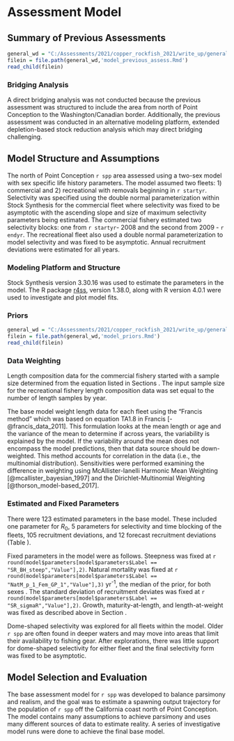 # Assessment Model

## Summary of Previous Assessments 

```r
general_wd = "C:/Assessments/2021/copper_rockfish_2021/write_up/general_text"
filein = file.path(general_wd,'model_previous_assess.Rmd')
read_child(filein)
```

### Bridging Analysis

A direct bridging analysis was not conducted because the previous assessment was structured to include the area from north of Point Conception to the Washington/Canadian border. Additionally, the previous assessment was conducted in an alternative modeling platform, extended depletion-based stock reduction analysis which may direct bridging challenging.  


## Model Structure and Assumptions

The north of Point Conception `r spp` area assessed using a two-sex model with sex specific life history parameters.  The model assumed two fleets: 1) commercial and 2) recreational with removals beginning in `r startyr`. Selectivity was specified using the double normal parameterization within Stock Synthesis for the commercial fleet where selectivity was fixed to be asymptotic with the ascending slope and size of maximum selectivity parameters being estimated. The commercial fishery estimated two selectivity blocks: one from `r startyr`- 2008 and the second from 2009 - `r endyr`. The recreational fleet also used a double normal parameterization to model selectivity and was fixed to be asymptotic. Annual recruitment deviations were estimated for all years. 

### Modeling Platform and Structure

Stock Synthesis version 3.30.16 was used to estimate the parameters in the model. The R package [r4ss](https://github.com/r4ss/r4ss), version 1.38.0, along with R version 4.0.1 were used to investigate and plot model fits. 

### Priors

```r
general_wd = "C:/Assessments/2021/copper_rockfish_2021/write_up/general_text"
filein = file.path(general_wd,'model_priors.Rmd')
read_child(filein)
```  

### Data Weighting

Length composition data for the commercial fishery started with a sample size determined from the equation listed in Sections \ref{commercial-fishery}. The input sample size for the recreational fishery length composition data was set equal to the number of length samples by year.   

The base  model weight length data for each fleet using the "Francis method" which was based on equation TA1.8 in Francis [-@francis_data_2011]. This formulation looks at the mean length or age and the variance of the mean to determine if across years, the variability is explained by the model. If the variability around the mean does not encompass the model predictions, then that data source should be down-weighted. This method accounts for correlation in the data (i.e., the multinomial distribution). Sensitivities were performed examining the difference in weighting using McAllister-Ianelli Harmonic Mean Weighting [@mcallister_bayesian_1997] and the Dirichlet-Multinomial Weighting [@thorson_model-based_2017].

### Estimated and Fixed Parameters

There were 123 estimated parameters in the base model. These included one parameter for $R_0$, 5 parameters for selectivity and time blocking of the fleets, 105 recruitment deviations, and 12 forecast recruitment deviations (Table \ref{tab:params}).

Fixed parameters in the model were as follows. Steepness was fixed at `r round(model$parameters[model$parameters$Label == "SR_BH_steep","Value"],2)`. Natural mortality was fixed at `r round(model$parameters[model$parameters$Label == "NatM_p_1_Fem_GP_1","Value"],3)` yr^-1^, the median of the prior, for both sexes .  The standard deviation of recruitment deviates was fixed at `r round(model$parameters[model$parameters$Label == "SR_sigmaR","Value"],2)`. Growth, maturity-at-length, and length-at-weight was fixed as described above in Section \ref{data}. 

Dome-shaped selectivity was explored for all fleets within the model. Older `r spp` are often found in deeper waters and may move into areas that limit their availability to fishing gear. After explorations, there was little support for dome-shaped selectivity for either fleet and the final selectivity form was fixed to be asymptotic. 


## Model Selection and Evaluation

The base assessment model for `r spp` was developed to balance parsimony and realism, and the goal was to estimate a spawning output trajectory for the population of `r spp` off the California coast north of Point Conception. The model contains many assumptions to achieve parsimony and uses many different sources of data to estimate reality. A series of investigative model runs were done to achieve the final base model.
